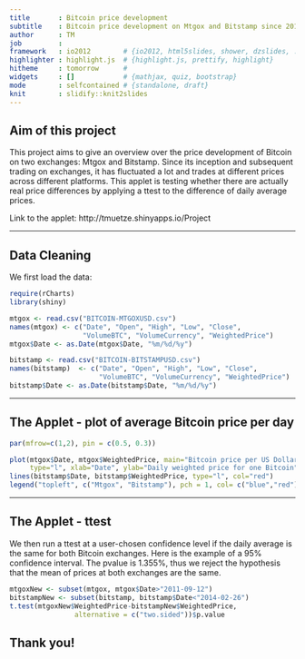 ```yaml
---
title       : Bitcoin price development
subtitle    : Bitcoin price development on Mtgox and Bitstamp since 2010
author      : TM
job         : 
framework   : io2012        # {io2012, html5slides, shower, dzslides, ...}
highlighter : highlight.js  # {highlight.js, prettify, highlight}
hitheme     : tomorrow      # 
widgets     : []            # {mathjax, quiz, bootstrap}
mode        : selfcontained # {standalone, draft}
knit        : slidify::knit2slides
---
```


## Aim of this project

This project aims to give an overview over the price development of Bitcoin on two exchanges: Mtgox and Bitstamp. Since its inception and subsequent trading on exchanges, it has fluctuated a lot and trades at different prices across different platforms.
This applet is testing whether there are actually real price differences by applying a ttest to the difference of daily average prices.

Link to the applet: http://tmuetze.shinyapps.io/Project

---

## Data Cleaning

We first load the data:
```r
require(rCharts)
library(shiny)

mtgox <- read.csv("BITCOIN-MTGOXUSD.csv")
names(mtgox) <- c("Date", "Open", "High", "Low", "Close",
                  "VolumeBTC", "VolumeCurrency", "WeightedPrice")
mtgox$Date <- as.Date(mtgox$Date, "%m/%d/%y")

bitstamp <- read.csv("BITCOIN-BITSTAMPUSD.csv")
names(bitstamp)  <- c("Date", "Open", "High", "Low", "Close",
                      "VolumeBTC", "VolumeCurrency", "WeightedPrice")
bitstamp$Date <- as.Date(bitstamp$Date, "%m/%d/%y")
```

---

## The Applet - plot of average Bitcoin price per day
```r
par(mfrow=c(1,2), pin = c(0.5, 0.3))
```

```r
plot(mtgox$Date, mtgox$WeightedPrice, main="Bitcoin price per US Dollar", col="blue",
     type="l", xlab="Date", ylab="Daily weighted price for one Bitcoin")
lines(bitstamp$Date, bitstamp$WeightedPrice, type="l", col="red")
legend("topleft", c("Mtgox", "Bitstamp"), pch = 1, col= c("blue","red"), title = "Bitcoin Exchange")
```


---

## The Applet - ttest
We then run a ttest at a user-chosen confidence level if the daily average is the same for both Bitcoin exchanges. Here is the example of a 95% confidence interval. The pvalue is 1.355%, thus we reject the hypothesis that the mean of prices at both exchanges are the same.

```r
mtgoxNew <- subset(mtgox, mtgox$Date>"2011-09-12")
bitstampNew <- subset(bitstamp, bitstamp$Date<"2014-02-26")
t.test(mtgoxNew$WeightedPrice-bitstampNew$WeightedPrice,
                alternative = c("two.sided"))$p.value
```

## Thank you!




